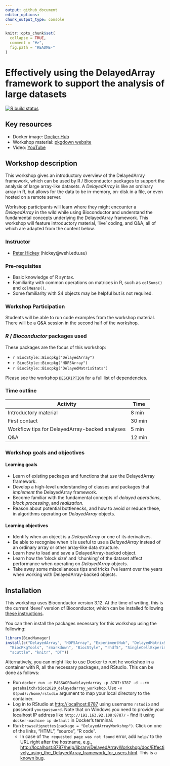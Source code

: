 ```yaml
---
output: github_document
editor_options: 
chunk_output_type: console
---
```


<!-- README.md is generated from README.Rmd. Please edit that file -->

```r
knitr::opts_chunk$set(
  collapse = TRUE,
  comment = "#>",
  fig.path = "README-"
)
```

# Effectively using the DelayedArray framework to support the analysis of large datasets

<!-- badges: start -->
[![R build status](https://github.com/PeteHaitch/BioC2020_DelayedArray_workshop/workflows/.github/workflows/basic_checks.yaml/badge.svg)](https://github.com/PeteHaitch/BioC2020_DelayedArray_workshop/actions)
<!-- badges: end -->

## Key resources

- Docker image: [Docker Hub](https://hub.docker.com/repository/docker/petehaitch/bioc2020_delayedarray_workshop)
- Workshop material: [pkgdown website](https://petehaitch.github.io/BioC2020_DelayedArray_workshop)
- Video: [YouTube](https://youtu.be/Ew_3RdtszBs)

## Workshop description

This workshop gives an introductory overview of the DelayedArray framework, which can be used by R / Bioconductor packages to support the analysis of large array-like datasets.
A *DelayedArray* is like an ordinary array in R, but allows for the data to be in-memory, on-disk in a file, or even hosted on a remote server.

Workshop participants will learn where they might encounter a *DelayedArray* in the wild while using Bioconductor and understand the fundamental concepts underlying the DelayedArray framework.
This workshop will feature introductory material, 'live' coding, and Q&A, all of which are adapted from the content below.

### Instructor

- [Peter Hickey](https://peterhickey.org/) (hickey@wehi.edu.au)

### Pre-requisites

- Basic knowledge of R syntax.
- Familiarity with common operations on matrices in R, such as `colSums()` and `colMeans()`.
- Some familiarity with S4 objects may be helpful but is not required.

### Workshop Participation

Students will be able to run code examples from the workshop material.
There will be a Q&A session in the second half of the workshop.

### *R* / *Bioconductor* packages used

These packages are the focus of this workshop:

- `r BiocStyle::Biocpkg("DelayedArray")`
- `r BiocStyle::Biocpkg("HDF5Array")`
- `r BiocStyle::Biocpkg("DelayedMatrixStats")`

Please see the workshop [`DESCRIPTION`](https://github.com/PeteHaitch/BioC2020_DelayedArray_workshop/blob/master/DESCRIPTION) for a full list of dependencies.

### Time outline

| Activity                                       | Time   |
|------------------------------------------------|--------|
| Introductory material                          | 8 min  |
| First contact                                  | 30 min |
| Workflow tips for DelayedArray-backed analyses | 5 min |
| Q&A                                            | 12 min |

### Workshop goals and objectives

#### Learning goals

- Learn of existing packages and functions that *use* the DelayedArray framework.
- Develop a high-level understanding of classes and packages that *implement* the DelayedArray framework.
- Become familiar with the fundamental concepts of *delayed operations*, *block processing*, and *realization*.
- Reason about potential bottlenecks, and how to avoid or reduce these, in algorithms operating on *DelayedArray* objects.

#### Learning objectives

- Identify when an object is a *DelayedArray* or one of its derivatives.
- Be able to recognise when it is useful to use a *DelayedArray* instead of an ordinary array or other array-like data structure.
- Learn how to load and save a DelayedArray-backed object.
- Learn how the 'block size' and 'chunking' of the dataset affect performance when operating on *DelayedArray* objects.
- Take away some miscellaneous tips and tricks I've learnt over the years when working with DelayedArray-backed objects.

## Installation

This workshop uses Bioconductor version 3.12.
At the time of writing, this is the current 'devel' version of Bioconductor, which can be installed following [these instructions](https://www.bioconductor.org/developers/how-to/useDevel/).

You can then install the packages necessary for this workshop using the following:

```r
library(BiocManager)
install(c("DelayedArray", "HDF5Array", "ExperimentHub", "DelayedMatrixStats",
  "BiocPkgTools", "rmarkdown", "BiocStyle", "rhdf5", "SingleCellExperiment",
  "scuttle", "knitr", "DT"))
```

Alternatively, you can might like to use Docker to runt he workshop in a container with R, all the necessary packages, and RStudio.
This can be done as follows:

- Run `docker run -e PASSWORD=delayedarray -p 8787:8787 -d --rm petehaitch/bioc2020_delayedarray_workshop`. Use `-v $(pwd):/home/rstudio` argument to map your local directory to the container.
- Log in to RStudio at [http://localhost:8787](http://localhost:8787) using username `rstudio` and password `yourpassword`. Note that on Windows you need to provide your localhost IP address like `http://191.163.92.108:8787/` - find it using `docker-machine ip default` in Docker's terminal.
- Run `browseVignettes(package = "DelayedArrayWorkshop")`. Click on one of the links, "HTML", "source", "R code".
    - In case of `The requested page was not found` error, add `help/` to the URL right after the hostname, e.g., [http://localhost:8787/help/library/DelayedArrayWorkshop/doc/Effectively_using_the_DelayedArray_framework_for_users.html](http://localhost:8787/help/library/DelayedArrayWorkshop/doc/Effectively_using_the_DelayedArray_framework_for_users.html). This is a [known bug](https://github.com/rocker-org/rocker-versioned/issues/178).
